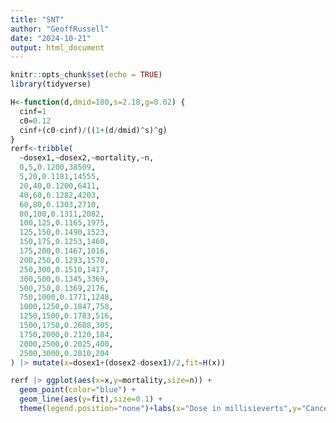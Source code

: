 ```yaml
---
title: "SNT"
author: "GeoffRussell"
date: "2024-10-21"
output: html_document
---
```


```r
knitr::opts_chunk$set(echo = TRUE)
library(tidyverse)
```

```r
H<-function(d,dmid=180,s=2.18,g=0.02) {
  cinf=1
  c0=0.12
  cinf+(c0-cinf)/((1+(d/dmid)^s)^g)
}
rerf<-tribble(
  ~dosex1,~dosex2,~mortality,~n,
  0,5,0.1200,38509,
  5,20,0.1181,14555,
  20,40,0.1200,6411,
  40,60,0.1282,4203,
  60,80,0.1303,2710,
  80,100,0.1311,2082,
  100,125,0.1165,1975,
  125,150,0.1490,1523,
  150,175,0.1253,1460,
  175,200,0.1467,1016,
  200,250,0.1293,1570,
  250,300,0.1510,1417,
  300,500,0.1345,3369,
  500,750,0.1369,2176,
  750,1000,0.1771,1248,
  1000,1250,0.1847,758,
  1250,1500,0.1783,516,
  1500,1750,0.2688,305,
  1750,2000,0.2120,184,
  2000,2500,0.2025,400,
  2500,3000,0.2010,204
) |> mutate(x=dosex1+(dosex2-dosex1)/2,fit=H(x))
```

```r

rerf |> ggplot(aes(x=x,y=mortality,size=n)) + 
  geom_point(color="blue") + 
  geom_line(aes(y=fit),size=0.1) +
  theme(legend.position="none")+labs(x="Dose in millisieverts",y="Cancer mortality rate",title="Cancer in atomic bomb survivors\nData: RERF")

```
